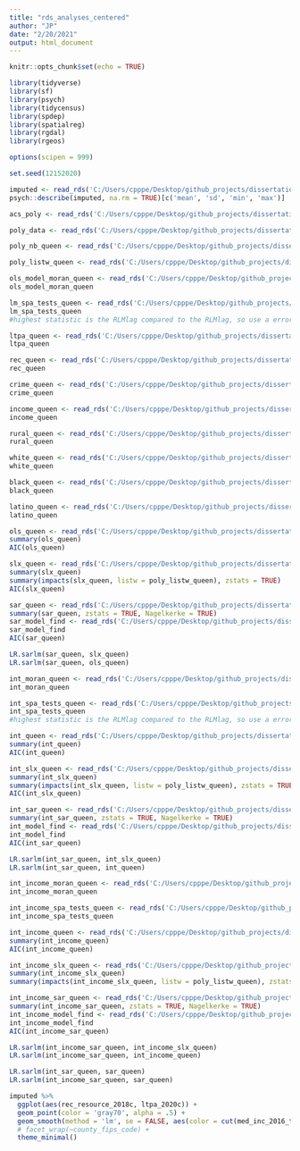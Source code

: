 ```yaml
---
title: "rds_analyses_centered"
author: "JP"
date: "2/20/2021"
output: html_document
---
```


```r
knitr::opts_chunk$set(echo = TRUE)
```


```r
library(tidyverse)
library(sf)
library(psych)
library(tidycensus)
library(spdep)
library(spatialreg)
library(rgdal)
library(rgeos)

options(scipen = 999)

set.seed(12152020)
```

```r
imputed <- read_rds('C:/Users/cpppe/Desktop/github_projects/dissertation/rds_files/centered_folder/cen_imputed.rds')
psych::describe(imputed, na.rm = TRUE)[c('mean', 'sd', 'min', 'max')]

acs_poly <- read_rds('C:/Users/cpppe/Desktop/github_projects/dissertation/rds_files/centered_folder/acs_polyc.rds')

poly_data <- read_rds('C:/Users/cpppe/Desktop/github_projects/dissertation/rds_files/centered_folder/poly_datac.rds')

poly_nb_queen <- read_rds('C:/Users/cpppe/Desktop/github_projects/dissertation/rds_files/centered_folder/poly_nb_queenc.rds')

poly_listw_queen <- read_rds('C:/Users/cpppe/Desktop/github_projects/dissertation/rds_files/centered_folder/poly_listw_queenc.rds')

ols_model_moran_queen <- read_rds('C:/Users/cpppe/Desktop/github_projects/dissertation/rds_files/centered_folder/ols_model_moran_queenc.rds')
ols_model_moran_queen

lm_spa_tests_queen <- read_rds('C:/Users/cpppe/Desktop/github_projects/dissertation/rds_files/centered_folder/lm_spa_tests_queenc.rds')
lm_spa_tests_queen 
#highest statistic is the RLMlag compared to the RLMlag, so use a error model
```

```r

ltpa_queen <- read_rds('C:/Users/cpppe/Desktop/github_projects/dissertation/rds_files/centered_folder/moran_ltpa_queenc.rds')
ltpa_queen

rec_queen <- read_rds('C:/Users/cpppe/Desktop/github_projects/dissertation/rds_files/centered_folder/moran_rec_queenc.rds')
rec_queen

crime_queen <- read_rds('C:/Users/cpppe/Desktop/github_projects/dissertation/rds_files/centered_folder/crime_queenc.rds')
crime_queen

income_queen <- read_rds('C:/Users/cpppe/Desktop/github_projects/dissertation/rds_files/centered_folder/income_queenc.rds')
income_queen

rural_queen <- read_rds('C:/Users/cpppe/Desktop/github_projects/dissertation/rds_files/centered_folder/rural_queenc.rds')
rural_queen

white_queen <- read_rds('C:/Users/cpppe/Desktop/github_projects/dissertation/rds_files/centered_folder/white_queenc.rds')
white_queen

black_queen <- read_rds('C:/Users/cpppe/Desktop/github_projects/dissertation/rds_files/centered_folder/black_queenc.rds')
black_queen

latino_queen <- read_rds('C:/Users/cpppe/Desktop/github_projects/dissertation/rds_files/centered_folder/latino_queenc.rds')
latino_queen
```


```r

ols_queen <- read_rds('C:/Users/cpppe/Desktop/github_projects/dissertation/rds_files/centered_folder/ols_modelc.rds')
summary(ols_queen)
AIC(ols_queen)

slx_queen <- read_rds('C:/Users/cpppe/Desktop/github_projects/dissertation/rds_files/centered_folder/model_slx_queenc.rds')
summary(slx_queen)
summary(impacts(slx_queen, listw = poly_listw_queen), zstats = TRUE)
AIC(slx_queen)

sar_queen <- read_rds('C:/Users/cpppe/Desktop/github_projects/dissertation/rds_files/centered_folder/model_sar_queenc.rds')
summary(sar_queen, zstats = TRUE, Nagelkerke = TRUE)
sar_model_find <- read_rds('C:/Users/cpppe/Desktop/github_projects/dissertation/rds_files/centered_folder/sar_model_find.rds')
sar_model_find
AIC(sar_queen)

LR.sarlm(sar_queen, slx_queen)
LR.sarlm(sar_queen, ols_queen)

```

```r

int_moran_queen <- read_rds('C:/Users/cpppe/Desktop/github_projects/dissertation/rds_files/centered_folder/int_moran_queenc.rds')
int_moran_queen

int_spa_tests_queen <- read_rds('C:/Users/cpppe/Desktop/github_projects/dissertation/rds_files/centered_folder/int_spa_tests_queenc.rds')
int_spa_tests_queen 
#highest statistic is the RLMlag compared to the RLMlag, so use a error model
```

```r
int_queen <- read_rds('C:/Users/cpppe/Desktop/github_projects/dissertation/rds_files/centered_folder/int_modelc.rds')
summary(int_queen)
AIC(int_queen)

int_slx_queen <- read_rds('C:/Users/cpppe/Desktop/github_projects/dissertation/rds_files/centered_folder/int_slx_queenc.rds')
summary(int_slx_queen)
summary(impacts(int_slx_queen, listw = poly_listw_queen), zstats = TRUE)
AIC(int_slx_queen)

int_sar_queen <- read_rds('C:/Users/cpppe/Desktop/github_projects/dissertation/rds_files/centered_folder/int_sar_queenc.rds')
summary(int_sar_queen, zstats = TRUE, Nagelkerke = TRUE)
int_model_find <- read_rds('C:/Users/cpppe/Desktop/github_projects/dissertation/rds_files/centered_folder/int_model_find.rds')
int_model_find
AIC(int_sar_queen)

LR.sarlm(int_sar_queen, int_slx_queen)
LR.sarlm(int_sar_queen, int_queen)

```

```r
int_income_moran_queen <- read_rds('C:/Users/cpppe/Desktop/github_projects/dissertation/rds_files/centered_folder/int_income_moran_queenc.rds')
int_income_moran_queen

int_income_spa_tests_queen <- read_rds('C:/Users/cpppe/Desktop/github_projects/dissertation/rds_files/centered_folder/int_income_spa_tests_queenc.rds')
int_income_spa_tests_queen
```


```r
int_income_queen <- read_rds('C:/Users/cpppe/Desktop/github_projects/dissertation/rds_files/centered_folder/int_income_modelc.rds')
summary(int_income_queen)
AIC(int_income_queen)

int_income_slx_queen <- read_rds('C:/Users/cpppe/Desktop/github_projects/dissertation/rds_files/centered_folder/int_income_slx_queenc.rds')
summary(int_income_slx_queen)
summary(impacts(int_income_slx_queen, listw = poly_listw_queen), zstats = TRUE)

int_income_sar_queen <- read_rds('C:/Users/cpppe/Desktop/github_projects/dissertation/rds_files/centered_folder/int_income_sar_queenc.rds')
summary(int_income_sar_queen, zstats = TRUE, Nagelkerke = TRUE)
int_income_model_find <- read_rds('C:/Users/cpppe/Desktop/github_projects/dissertation/rds_files/centered_folder/int_income_model_find.rds')
int_income_model_find
AIC(int_income_sar_queen)

LR.sarlm(int_income_sar_queen, int_income_slx_queen)
LR.sarlm(int_income_sar_queen, int_income_queen)
```

```r
LR.sarlm(int_sar_queen, sar_queen)
LR.sarlm(int_income_sar_queen, sar_queen)
```



```r
imputed %>% 
  ggplot(aes(rec_resource_2018c, ltpa_2020c)) +
  geom_point(color = 'gray70', alpha = .5) +
  geom_smooth(method = 'lm', se = FALSE, aes(color = cut(med_inc_2016_thousandc, 3))) +
  # facet_wrap(~county_fips_code) +
  theme_minimal()
```

